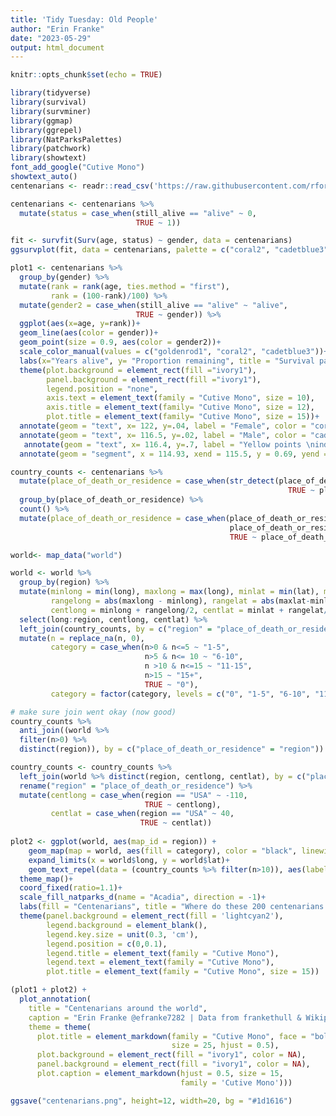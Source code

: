 ```yaml
---
title: 'Tidy Tuesday: Old People'
author: "Erin Franke"
date: "2023-05-29"
output: html_document
---
```


```r
knitr::opts_chunk$set(echo = TRUE)
```

```r
library(tidyverse)
library(survival)
library(survminer)
library(ggmap)
library(ggrepel)
library(NatParksPalettes)
library(patchwork)
library(showtext)
font_add_google("Cutive Mono")
showtext_auto()
centenarians <- readr::read_csv('https://raw.githubusercontent.com/rfordatascience/tidytuesday/master/data/2023/2023-05-30/centenarians.csv')
```

```r
centenarians <- centenarians %>%
  mutate(status = case_when(still_alive == "alive" ~ 0, 
                            TRUE ~ 1))

fit <- survfit(Surv(age, status) ~ gender, data = centenarians)
ggsurvplot(fit, data = centenarians, palette = c("coral2", "cadetblue3"), xlim = c(110, 123),conf.int = TRUE, xlab = "Years alive", break.time.by = 2, ggtheme = theme_light(base_size=9, base_family = "mono"))

plot1 <- centenarians %>%
  group_by(gender) %>%
  mutate(rank = rank(age, ties.method = "first"),
         rank = (100-rank)/100) %>%
  mutate(gender2 = case_when(still_alive == "alive" ~ "alive", 
                            TRUE ~ gender)) %>%
  ggplot(aes(x=age, y=rank))+
  geom_line(aes(color = gender))+
  geom_point(size = 0.9, aes(color = gender2))+
  scale_color_manual(values = c("goldenrod1", "coral2", "cadetblue3"))+
  labs(x="Years alive", y= "Proportion remaining", title = "Survival patterns by gender for historically oldest 100 males and 100 females")+
  theme(plot.background = element_rect(fill ="ivory1"), 
        panel.background = element_rect(fill ="ivory1"),
        legend.position = "none", 
        axis.text = element_text(family = "Cutive Mono", size = 10), 
        axis.title = element_text(family= "Cutive Mono", size = 12),
        plot.title = element_text(family= "Cutive Mono", size = 15))+
  annotate(geom = "text", x= 122, y=.04, label = "Female", color = "coral2", family = "Cutive Mono", size = 3.5)+
  annotate(geom = "text", x= 116.5, y=.02, label = "Male", color = "cadetblue3", family = "Cutive Mono", size = 3.5)+
   annotate(geom = "text", x= 116.4, y=.7, label = "Yellow points \nindicate person \nis living", family = "Cutive Mono", size = 3.5)+
  annotate(geom = "segment", x = 114.93, xend = 115.5, y = 0.69, yend = 0.71, size = 0.5)
```

```r
country_counts <- centenarians %>%
  mutate(place_of_death_or_residence = case_when(str_detect(place_of_death_or_residence, "France") ~ "France", 
                                                              TRUE ~ place_of_death_or_residence)) %>%
  group_by(place_of_death_or_residence) %>%
  count() %>%
  mutate(place_of_death_or_residence = case_when(place_of_death_or_residence == "United States" ~ "USA",
                                                 place_of_death_or_residence == "United Kingdom" ~ "UK",
                                                 TRUE ~ place_of_death_or_residence))

world<- map_data("world")

world <- world %>%
  group_by(region) %>%
  mutate(minlong = min(long), maxlong = max(long), minlat = min(lat), maxlat = max(lat),
         rangelong = abs(maxlong - minlong), rangelat = abs(maxlat-minlat), 
         centlong = minlong + rangelong/2, centlat = minlat + rangelat/2) %>%
  select(long:region, centlong, centlat) %>%
  left_join(country_counts, by = c("region" = "place_of_death_or_residence")) %>%
  mutate(n = replace_na(n, 0), 
         category = case_when(n>0 & n<=5 ~ "1-5", 
                              n>5 & n<= 10 ~ "6-10", 
                              n >10 & n<=15 ~ "11-15", 
                              n>15 ~ "15+", 
                              TRUE ~ "0"),
         category = factor(category, levels = c("0", "1-5", "6-10", "11-15", "15+")))

# make sure join went okay (now good) 
country_counts %>%
  anti_join((world %>%
  filter(n>0) %>%
  distinct(region)), by = c("place_of_death_or_residence" = "region"))

country_counts <- country_counts %>%
  left_join(world %>% distinct(region, centlong, centlat), by = c("place_of_death_or_residence" = "region")) %>%
  rename("region" = "place_of_death_or_residence") %>%
  mutate(centlong = case_when(region == "USA" ~ -110, 
                              TRUE ~ centlong),
         centlat = case_when(region == "USA" ~ 40, 
                             TRUE ~ centlat))
 
plot2 <- ggplot(world, aes(map_id = region)) +
    geom_map(map = world, aes(fill = category), color = "black", linewidth = 0.2) +
    expand_limits(x = world$long, y = world$lat)+
    geom_text_repel(data = (country_counts %>% filter(n>10)), aes(label = paste0(region, "\n", n, "/200"), x = centlong, y = centlat), nudge_x = c(-30, 25, -30), nudge_y = c(0, 3, -5), alpha = 0.75, lineheight = 0.9, size = 3, segment.size = 0.4, min.segment.length = 0, family = "Cutive Mono")+
  theme_map()+
  coord_fixed(ratio=1.1)+
  scale_fill_natparks_d(name = "Acadia", direction = -1)+
  labs(fill = "Centenarians", title = "Where do these 200 centenarians reside?")+
  theme(panel.background = element_rect(fill = 'lightcyan2'), 
        legend.background = element_blank(),
        legend.key.size = unit(0.3, 'cm'), 
        legend.position = c(0,0.1), 
        legend.title = element_text(family = "Cutive Mono"), 
        legend.text = element_text(family = "Cutive Mono"), 
        plot.title = element_text(family = "Cutive Mono", size = 15))
```

```r
(plot1 + plot2) +
  plot_annotation(
    title = "Centenarians around the world",
    caption = "Erin Franke @efranke7282 | Data from frankethull & Wikipedia",
    theme = theme(
      plot.title = element_markdown(family = "Cutive Mono", face = "bold",
                                    size = 25, hjust = 0.5),
      plot.background = element_rect(fill = "ivory1", color = NA),
      panel.background = element_rect(fill = "ivory1", color = NA),
      plot.caption = element_markdown(hjust = 0.5, size = 15,
                                      family = 'Cutive Mono')))
```

```r
ggsave("centenarians.png", height=12, width=20, bg = "#1d1616")
```

